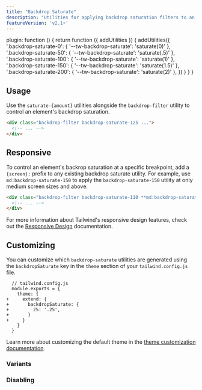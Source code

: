 ```yaml
---
title: "Backdrop Saturate"
description: "Utilities for applying backdrop saturation filters to an element."
featureVersion: 'v2.1+'
---
```



  plugin: function () {
    return function ({ addUtilities }) {
      addUtilities({
        '.backdrop-saturate-0': { '--tw-backdrop-saturate': 'saturate(0)' },
        '.backdrop-saturate-50': { '--tw-backdrop-saturate': 'saturate(.5)' },
        '.backdrop-saturate-100': { '--tw-backdrop-saturate': 'saturate(1)' },
        '.backdrop-saturate-150': { '--tw-backdrop-saturate': 'saturate(1.5)' },
        '.backdrop-saturate-200': { '--tw-backdrop-saturate': 'saturate(2)' },
      })
    }
  }
}

## Usage

Use the `saturate-{amount}` utilities alongside the `backdrop-filter` utility to control an element's backdrop saturation.

```html
<div class="backdrop-filter backdrop-saturate-125 ...">
  <!-- ... -->
</div>
```

## Responsive

To control an element's backrop saturation at a specific breakpoint, add a `{screen}:` prefix to any existing backdrop saturate utility. For example, use `md:backdrop-saturate-150` to apply the `backdrop-saturate-150` utility at only medium screen sizes and above.

```html
<div class="backdrop-filter backdrop-saturate-110 **md:backdrop-saturate-150** ...">
  <!-- ... -->
</div>
```

For more information about Tailwind's responsive design features, check out the [Responsive Design](/docs/responsive-design) documentation.

## Customizing

You can customize which `backdrop-saturate` utilities are generated using the `backdropSaturate` key in the `theme` section of your `tailwind.config.js` file.

```diff-js
  // tailwind.config.js
  module.exports = {
    theme: {
+     extend: {
+       backdropSaturate: {
+         25: '.25',
+       }
+     }
    }
  }
```

Learn more about customizing the default theme in the [theme customization documentation](/docs/theme#customizing-the-default-theme).

### Variants

<Variants plugin="backdropSaturate" name="backdrop saturate" />

### Disabling

<Disabling plugin="backdropSaturate" name="backdrop saturate" />
